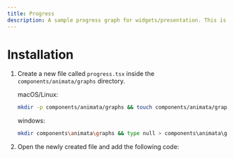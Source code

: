 ```yaml
---
title: Progress
description: A sample progress graph for widgets/presentation. This is not a full-fledged chart library. Just use for presentation or as an interactive part of the app.
---
```


<ComponentPreview name="graphs-progress--docs" />

# Installation

1. Create a new file called `progress.tsx` inside the `components/animata/graphs` directory.

   macOS/Linux:

   ```bash
   mkdir -p components/animata/graphs && touch components/animata/graphs/progress.tsx
   ```

   windows:

   ```bash
   mkdir components\animata\graphs && type null > components\animata\graphs\progress.tsx
   ```

2. Open the newly created file and add the following code:

```jsx file=<rootDir>/animata/graphs/progress.tsx

```
